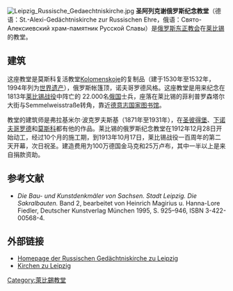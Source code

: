 [[File:Leipzig_Russische_Gedaechtniskirche.jpg|thumb]]
'''圣阿列克谢俄罗斯纪念教堂'''（德语：St.-Alexi-Gedächtniskirche zur Russischen Ehre，俄语：Свято-Алексиевский храм-памятник Русской Славы）是[[俄罗斯东正教会|俄罗斯东正教会]]在[[莱比锡|莱比锡]]的教堂。 

==建筑==
这座教堂是莫斯科复活教堂[[Kolomenskoje|Kolomenskoje]]的复制品（建于1530年至1532年，1994年列为[[世界遗产|世界遗产]]），俄罗斯帐篷顶，诺夫哥罗德风格。这座教堂是用来纪念在1813年[[莱比锡战役|莱比锡战役]]中阵亡的 22.000名[[俄国|俄国]]士兵，座落在莱比锡的菲利普罗森塔尔大街与Semmelweisstraße转角，靠近[[德意志国家图书馆|德意志国家图书馆]]。

教堂的建筑师是弗拉基米尔·波克罗夫斯基（1871年至1931年），在[[圣彼得堡|圣彼得堡]]、[[下诺夫哥罗德|下诺夫哥罗德]]和[[莫斯科|莫斯科]]都有他的作品。莱比锡的俄罗斯纪念教堂在1912年12月28日开始动工，经过10个月的施工期，到1913年10月17日，莱比锡战役一百周年的第二天开幕，次日祝圣。建造费用为100万德国金马克和25万卢布，其中一半以上是来自捐款资助。

== 参考文献 ==
* ''Die Bau- und Kunstdenkmäler von Sachsen. Stadt Leipzig. Die Sakralbauten.'' Band 2, bearbeitet von Heinrich Magirius u. Hanna-Lore Fiedler, Deutscher Kunstverlag München 1995, S. 925–946, ISBN 3-422-00568-4.

== 外部链接 ==
*[http://www.russische-kirche-l.de/ Homepage der Russischen Gedächtniskirche zu Leipzig]{{Wayback|url=http://www.russische-kirche-l.de/ |date=20100412162151 }}
*[http://www.rolei.de/html/leipzigkirchen.html Kirchen zu Leipzig]{{Wayback|url=http://www.rolei.de/html/leipzigkirchen.html |date=20070929100844 }}

[[Category:萊比錫教堂|Category:萊比錫教堂]]